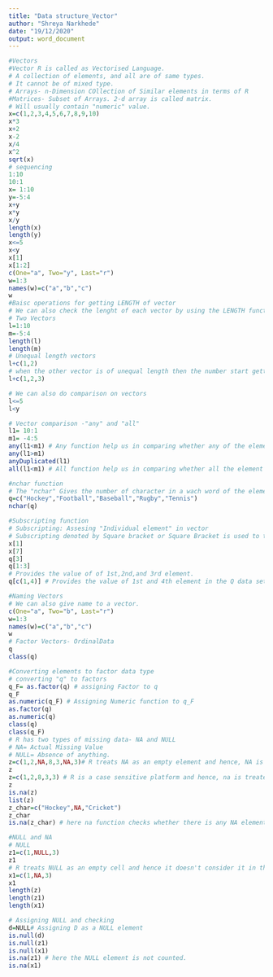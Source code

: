 ---
title: "Data structure_Vector"
author: "Shreya Narkhede"
date: "19/12/2020"
output: word_document
---

```{r}
#Vectors
#Vector R is called as Vectorised Language.
# A collection of elements, and all are of same types.
# It cannot be of mixed type.
# Arrays- n-Dimension COllection of Similar elements in terms of R
#Matrices- Subset of Arrays. 2-d array is called matrix.
# Will usually contain "numeric" value.
x=c(1,2,3,4,5,6,7,8,9,10)
x*3
x+2
x-2
x/4
x^2
sqrt(x)
# sequencing
1:10
10:1
x= 1:10
y=-5:4
x+y
x*y
x/y
length(x)
length(y)
x<=5
x<y
x[1]
x[1:2]
c(One="a", Two="y", Last="r")
w=1:3
names(w)=c("a","b","c")
w
#Baisc operations for getting LENGTH of vector
# We can also check the lenght of each vector by using the LENGTH function
# Two Vectors
l=1:10
m=-5:4
length(l)
length(m)
# Unequal length vectors
l+c(1,2)
# when the other vector is of unequal length then the number start getting repeated.
l+c(1,2,3)

# We can also do comparison on vectors
l<=5
l<y

# Vector comparison -"any" and "all"
l1= 10:1
m1= -4:5
any(l1<m1) # Any function help us in comparing whether any of the element of the vector is satisfying the condition or not.
any(l1>m1)
anyDuplicated(l1)
all(l1<m1) # All function help us in comparing whether all the element of the vector is satisfying the condition or not. 

#nchar function
# The "nchar" Gives the number of character in a wach word of the elements.
q=c("Hockey","Football","Baseball","Rugby","Tennis")
nchar(q)

#Subscripting function
# Subscripting: Assesing "Individual element" in vector
# Subscripting denoted by Square bracket or Square Bracket is used to target the selected element in the vector.
x[1]
x[7]
q[3]
q[1:3]
# Provides the value of of 1st,2nd,and 3rd element.
q[c(1,4)] # Provides the value of 1st and 4th element in the Q data sets.

#Naming Vectors
# We can also give name to a vector.
c(One="a", Two="b", Last="r")
w=1:3
names(w)=c("a","b","c")
w
# Factor Vectors- OrdinalData
q
class(q)

#Converting elements to factor data type
# converting "q" to factors
q_F= as.factor(q) # assigning Factor to q
q_F
as.numeric(q_F) # Assigning Numeric function to q_F
as.factor(q)
as.numeric(q)
class(q)
class(q_F)
# R has two types of missing data- NA and NULL
# NA= Actual Missing Value
# NULL= Absence of anything.
z=c(1,2,NA,8,3,NA,3)# R treats NA as an empty element and hence, NA is shown in the final output.
z
z=c(1,2,8,3,3) # R is a case sensitive platform and hence, na is treated differently as NA.
z
is.na(z)
list(z)
z_char=c("Hockey",NA,"Cricket")
z_char
is.na(z_char) # here na function checks whether there is any NA element in the vector.

#NULL and NA
# NULL
z1=c(1,NULL,3)
z1
# R treats NULL as an empty cell and hence it doesn't consider it in the final output.
x1=c(1,NA,3)
x1
length(z)
length(z1)
length(x1)

# Assigning NULL and checking
d=NULL# Assigning D as a NULL element
is.null(d)
is.null(z1)
is.null(x1)
is.na(z1) # here the NULL element is not counted.
is.na(x1)
```